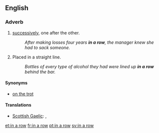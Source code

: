 ==English==

===Adverb===
{{infl|en|adverb|head=[[in]] [[a]] [[row]]}}

# [[successively]], one after the other.
#:''After making losses four years '''in a row''', the manager knew she had to sack someone.''
# Placed in a straight line.
#:''Bottles of every type of alcohol they had were lined up '''in a row''' behind the bar.''

====Synonyms====
* [[on the trot]]

====Translations====
{{trans-top|successively}}
* [[Scottish Gaelic]]: {{t|gd|sreath chèile}},  {{t|gd|an sreath a chèile}}
{{trans-mid}}
{{trans-bottom}}

{{trans-top|in a straight line}}
{{trans-mid}}
{{trans-bottom}}

[[et:in a row]]
[[fr:in a row]]
[[pt:in a row]]
[[sv:in a row]]